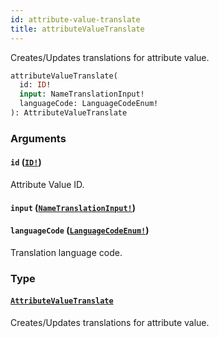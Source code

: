 ```yaml
---
id: attribute-value-translate
title: attributeValueTranslate
---
```


Creates/Updates translations for attribute value.

```graphql
attributeValueTranslate(
  id: ID!
  input: NameTranslationInput!
  languageCode: LanguageCodeEnum!
): AttributeValueTranslate

```

### Arguments

#### `id` ([`ID!`](/developer/api-reference/scalars/id.mdx))

Attribute Value ID.

#### `input` ([`NameTranslationInput!`](/developer/api-reference/inputs/name-translation-input.mdx))

#### `languageCode` ([`LanguageCodeEnum!`](/developer/api-reference/enums/language-code-enum.mdx))

Translation language code.

### Type

#### [`AttributeValueTranslate`](/developer/api-reference/objects/attribute-value-translate.mdx)

Creates/Updates translations for attribute value.
